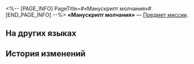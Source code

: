 <%-- [PAGE_INFO]
PageTitle=#«Манускрипт молчания»#
[END_PAGE_INFO] --%>
{{Предмет Инфобокс
|id          = 140318
|Изображение = Предмет «Манускрипт молчания».png
|Тип         = Предмет миссии
|Инвентарь   = Миссии
|Редкость    = 3
|Эффект      = 
|Описание    = Запретная книга, которую могут прочесть лишь слепые. Говорят, что чтение этой книги наделит человека особым видом осознанности и изменит его восприятие мира.
}}
{{Описание|''«Это совсем не как голос в голове, а словно кто-то стоит рядом».''}}
'''«Манускрипт молчания»''' — [[Предмет миссии]].

==На других языках==
{{На других языках
|en   = ''Manuscript of Silence''
|zhs  = 《无言之卷》
|zht  = 《無言之卷》
|ja   = 『無言の巻』
|ko   = ≪무언의 책≫
|es   = «Manuscrito del silencio»
|fr   = ''Manuscrit du silence''
|ru   = «Манускрипт молчания»
|th   = "คัมภีร์สู่ความเงียบ"
|vi   = Sách Không Lời
|de   = „Manuskript der Stille“
|id   = "Gulungan Kesunyian"
|pt   = "Manuscrito do Silêncio"
}}

==История изменений==
{{История изменений|3.5}}